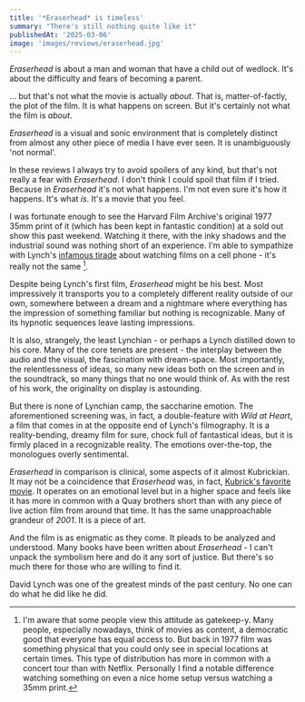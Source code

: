 ```yaml
---
title: '*Eraserhead* is timeless'
summary: "There's still nothing quite like it"
publishedAt: '2025-03-06'
image: 'images/reviews/eraserhead.jpg'
---
```

*Eraserhead* is about a man and woman that have a child out of wedlock.  It's about the difficulty and fears of becoming a parent.

... but that's not what the movie is actually *about*.  That is, matter-of-factly, the plot of the film.  It is what happens on screen.  But it's certainly not what the film is *about*.

*Eraserhead* is a visual and sonic environment that is completely distinct from almost any other piece of media I have ever seen.  It is unambiguously 'not normal'.  

In these reviews I always try to avoid spoilers of any kind, but that's not really a fear with *Eraserhead*.  I don't think I could spoil that film if I tried.  Because in *Eraserhead* it's not what happens.  I'm not even sure it's how it happens.  It's what *is*.  It's a movie that you feel.  

I was fortunate enough to see the Harvard Film Archive's original 1977 35mm print of it (which has been kept in fantastic condition) at a sold out show this past weekend.  Watching it there, with the inky shadows and the industrial sound was nothing short of an experience.  I'm able to sympathize with Lynch's [infamous tirade](https://www.youtube.com/watch?v=OQiQk8AJ0YI) about watching films on a cell phone - it's really not the same [^1].  

Despite being Lynch's first film, *Eraserhead* might be his best.  Most impressively it transports you to a completely different reality outside of our own, somewhere between a dream and a nightmare where everything has the impression of something familiar but nothing is recognizable.  Many of its hypnotic sequences leave lasting impressions.  

It is also, strangely, the least Lynchian - or perhaps a Lynch distilled down to his core.  Many of the core tenets are present - the interplay between the audio and the visual, the fascination with dream-space.  Most importantly, the relentlessness of ideas, so many new ideas both on the screen and in the soundtrack, so many things that no one would think of.  As with the rest of his work, the originality on display is astounding.

But there is none of Lynchian camp, the saccharine emotion.  The aforementioned screening was, in fact, a double-feature with *Wild at Heart*, a film that comes in at the opposite end of Lynch's filmography.  It is a reality-bending, dreamy film for sure, chock full of fantastical ideas, but it is firmly placed in a recognizable reality.  The emotions over-the-top, the monologues overly sentimental.

*Eraserhead* in comparison is clinical, some aspects of it almost Kubrickian.  It may not be a coincidence that *Eraserhead* was, in fact, [Kubrick's favorite movie](https://youtu.be/jTVtHRFSbYM?si=Ic6FOC3j7WatZOmT&t=20).  It operates on an emotional level but in a higher space and feels like it has more in common with a Quay brothers short than with any piece of live action film from around that time.  It has the same unapproachable grandeur of *2001*.  It is a piece of art.

And the film is as enigmatic as they come.  It pleads to be analyzed and understood.  Many books have been written about *Eraserhead* - I can't unpack the symbolism here and do it any sort of justice.  But there's so much there for those who are willing to find it.

David Lynch was one of the greatest minds of the past century.  No one can do what he did like he did.



[^1]: I'm aware that some people view this attitude as gatekeep-y.  Many people, especially nowadays, think of movies as content, a democratic good that everyone has equal access to.  But back in 1977 film was something physical that you could only see in special locations at certain times.  This type of distribution has more in common with a concert tour than with Netflix.  Personally I find a notable difference watching something on even a nice home setup versus watching a 35mm print.
